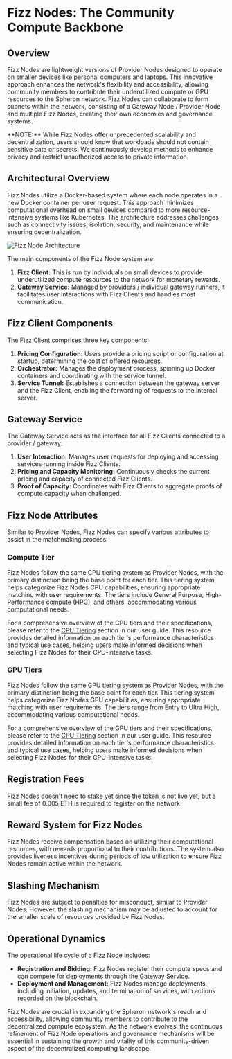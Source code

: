 
# Fizz Nodes: The Community Compute Backbone

## Overview

Fizz Nodes are lightweight versions of Provider Nodes designed to operate on smaller devices like personal computers and laptops. This innovative approach enhances the network's flexibility and accessibility, allowing community members to contribute their underutilized compute or GPU resources to the Spheron network. Fizz Nodes can collaborate to form subnets within the network, consisting of a Gateway Node / Provider Node and multiple Fizz Nodes, creating their own economies and governance systems.

<Callout type="warning">
**NOTE:** While Fizz Nodes offer unprecedented scalability and decentralization, users should know that workloads should not contain sensitive data or secrets. We continuously develop methods to enhance privacy and restrict unauthorized access to private information.
</Callout>

## Architectural Overview

Fizz Nodes utilize a Docker-based system where each node operates in a new Docker container per user request. This approach minimizes computational overhead on small devices compared to more resource-intensive systems like Kubernetes. The architecture addresses challenges such as connectivity issues, isolation, security, and maintenance while ensuring decentralization.

![Fizz Node Architecture](assets/fizz-node-architecture.png)

The main components of the Fizz Node system are:

1. **Fizz Client:** This is run by individuals on small devices to provide underutilized compute resources to the network for monetary rewards.
2. **Gateway Service:** Managed by providers / individual gateway runners, it facilitates user interactions with Fizz Clients and handles most communication.

## Fizz Client Components

The Fizz Client comprises three key components:

1. **Pricing Configuration:** Users provide a pricing script or configuration at startup, determining the cost of offered resources.
2. **Orchestrator:** Manages the deployment process, spinning up Docker containers and coordinating with the service tunnel.
3. **Service Tunnel:** Establishes a connection between the gateway server and the Fizz Client, enabling the forwarding of requests to the internal server.

## Gateway Service

The Gateway Service acts as the interface for all Fizz Clients connected to a provider / gateway:

1. **User Interaction:** Manages user requests for deploying and accessing services running inside Fizz Clients.
2. **Pricing and Capacity Monitoring:** Continuously checks the current pricing and capacity of connected Fizz Clients.
3. **Proof of Capacity:** Coordinates with Fizz Clients to aggregate proofs of compute capacity when challenged.

## Fizz Node Attributes

Similar to Provider Nodes, Fizz Nodes can specify various attributes to assist in the matchmaking process:

### Compute Tier

Fizz Nodes follow the same CPU tiering system as Provider Nodes, with the primary distinction being the base point for each tier. This tiering system helps categorize Fizz Nodes CPU capabilities, ensuring appropriate matching with user requirements. The tiers include General Purpose, High-Performance compute (HPC), and others, accommodating various computational needs.

For a comprehensive overview of the CPU tiers and their specifications, please refer to the [CPU Tiering](/fizz/reward-details#cpu-resource-tiering) section in our user guide. This resource provides detailed information on each tier's performance characteristics and typical use cases, helping users make informed decisions when selecting Fizz Nodes for their CPU-intensive tasks.

### GPU Tiers

Fizz Nodes follow the same GPU tiering system as Provider Nodes, with the primary distinction being the base point for each tier. This tiering system helps categorize Fizz Nodes GPU capabilities, ensuring appropriate matching with user requirements. The tiers range from Entry to Ultra High, accommodating various computational needs.

For a comprehensive overview of the GPU tiers and their specifications, please refer to the [GPU Tiering](/fizz/reward-details#gpu-resource-tiering) section in our user guide. This resource provides detailed information on each tier's performance characteristics and typical use cases, helping users make informed decisions when selecting Fizz Nodes for their GPU-intensive tasks.

## Registration Fees

Fizz Nodes doesn't need to stake yet since the token is not live yet, but a small fee of 0.005 ETH is required to register on the network.

## Reward System for Fizz Nodes

Fizz Nodes receive compensation based on utilizing their computational resources, with rewards proportional to their contributions. The system also provides liveness incentives during periods of low utilization to ensure Fizz Nodes remain active within the network.

## Slashing Mechanism

Fizz Nodes are subject to penalties for misconduct, similar to Provider Nodes. However, the slashing mechanism may be adjusted to account for the smaller scale of resources provided by Fizz Nodes.

## Operational Dynamics

The operational life cycle of a Fizz Node includes:

- **Registration and Bidding:** Fizz Nodes register their compute specs and can compete for deployments through the Gateway Service.
- **Deployment and Management:** Fizz Nodes manage deployments, including initiation, updates, and termination of services, with actions recorded on the blockchain.

Fizz Nodes are crucial in expanding the Spheron network's reach and accessibility, allowing community members to contribute to the decentralized compute ecosystem. As the network evolves, the continuous refinement of Fizz Node operations and governance mechanisms will be essential in sustaining the growth and vitality of this community-driven aspect of the decentralized computing landscape.

<Navigation name="Fizz Nodes" />